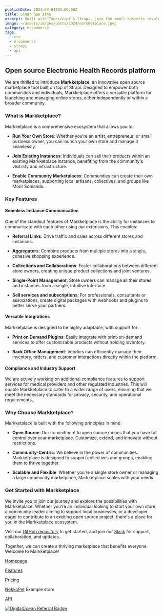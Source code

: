 ```yaml
---
publishDate: 2024-08-01T03:00:00Z
title: Sanar que sana
excerpt: Built with Typescript & Strapi. join the small business revolution
image: ~/assets/images/posts/2024/markketplace.jpeg
category: e-commerce
tags:
  - cto
  - e-commerce
  - strapi
  - api
---
```


## Open source Electronic Health Records platform

We are thrilled to introduce **Markketplace**, an innovative open source marketplace tool built on top of Strapi. Designed to empower both communities and individuals, Markketplace offers a versatile platform for launching and managing online stores, either independently or within a broader community.

### What is Markketplace?

Markketplace is a comprehensive ecosystem that allows you to:

- **Run Your Own Store**: Whether you're an artist, entrepreneur, or small business owner, you can launch your own store and manage it seamlessly.

- **Join Existing Instances**: Individuals can sell their products within an existing Markketplace instance, benefiting from the community's visibility and infrastructure.

- **Enable Community Marketplaces**: Communities can create their own marketplaces, supporting local artisans, collectives, and groups like Morir Soniando.

### Key Features

#### Seamless Instance Communication

One of the standout features of Markketplace is the ability for instances to communicate with each other using our extensions. This enables:

- **Referral Links**: Drive traffic and sales across different stores and instances.

- **Aggregators**: Combine products from multiple stores into a single, cohesive shopping experience.

- **Collections and Collaborations**: Foster collaborations between different store owners, creating unique product collections and joint ventures.

- **Single-Point Management**: Store owners can manage all their stores and instances from a single, intuitive interface.

- **Sell services and subscriptions**: For professionals, consultants or associations, create digital packages with webhooks and plugins to better serve your partners.

#### Versatile Integrations

Markketplace is designed to be highly adaptable, with support for:

- **Print on Demand Plugins**: Easily integrate with print-on-demand services to offer customizable products without holding inventory.

- **Back Office Management**: Vendors can efficiently manage their inventory, orders, and customer interactions directly within the platform.

#### Compliance and Industry Support

We are actively working on additional compliance features to support services for medical providers and other regulated industries. This will enable Markketplace to cater to a wider range of users, ensuring that we meet the necessary standards for privacy, security, and operational requirements.

### Why Choose Markketplace?

Markketplace is built with the following principles in mind:

- **Open Source**: Our commitment to open source means that you have full control over your marketplace. Customize, extend, and innovate without restrictions.

- **Community-Centric**: We believe in the power of communities. Markketplace is designed to support collectives and groups, enabling them to thrive together.

- **Scalable and Flexible**: Whether you're a single store owner or managing a large community marketplace, Markketplace scales with your needs.

### Get Started with Markketplace

We invite you to join our journey and explore the possibilities with Markketplace. Whether you're an individual looking to start your own store, a community leader aiming to support local businesses, or a developer eager to contribute to an exciting open source project, there's a place for you in the Markketplace ecosystem.

Visit our [GitHub repository](https://github.com/calimania/markketplace) to get started, and join our [Slack](/2024/slack) for support, collaboration, and updates.

Together, we can create a thriving marketplace that benefits everyone. Welcome to Markketplace!

[Homepage](https://markket.place)

[Features](https://markket.place/features)

[Pricing](https://markket.place/pricing)

[NekkoPet](https://nekkopet.com/)  Example store

[API](https://api.markket.place)

<a href="https://www.digitalocean.com/?refcode=ed31c51e0307&utm_campaign=Referral_Invite&utm_medium=Referral_Program&utm_source=badge"><img src="https://web-platforms.sfo2.cdn.digitaloceanspaces.com/WWW/Badge%203.svg" alt="DigitalOcean Referral Badge" /></a>
